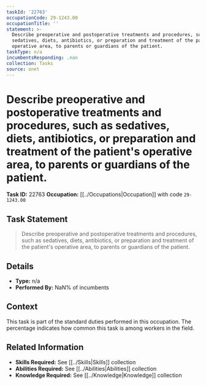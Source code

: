 ```yaml
---
taskId: '22763'
occupationCode: 29-1243.00
occupationTitle: ''
statement: >-
  Describe preoperative and postoperative treatments and procedures, such as
  sedatives, diets, antibiotics, or preparation and treatment of the patient's
  operative area, to parents or guardians of the patient.
taskType: n/a
incumbentsResponding: .nan
collection: Tasks
source: onet
---
```

# Describe preoperative and postoperative treatments and procedures, such as sedatives, diets, antibiotics, or preparation and treatment of the patient's operative area, to parents or guardians of the patient.

**Task ID:** 22763
**Occupation:** [[../Occupations|Occupation]] with code `29-1243.00`

## Task Statement

> Describe preoperative and postoperative treatments and procedures, such as sedatives, diets, antibiotics, or preparation and treatment of the patient's operative area, to parents or guardians of the patient.

## Details

- **Type:** n/a
- **Performed By:** NaN% of incumbents

## Context

This task is part of the standard duties performed in this occupation. The percentage indicates how common this task is among workers in the field.

## Related Information

- **Skills Required:** See [[../Skills|Skills]] collection
- **Abilities Required:** See [[../Abilities|Abilities]] collection
- **Knowledge Required:** See [[../Knowledge|Knowledge]] collection
